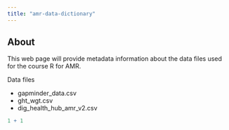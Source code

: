 ```yaml
---
title: "amr-data-dictionary"
---
```


## About

This web page will provide metadata information about the data files used for the course R for AMR.

Data files

- gapminder_data.csv
- ght_wgt.csv
- dig_health_hub_amr_v2.csv

```r
1 + 1
```

